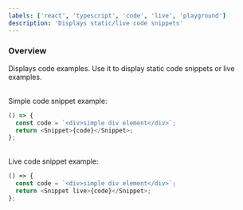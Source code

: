 ```yaml
---
labels: ['react', 'typescript', 'code', 'live', 'playground']
description: 'Displays static/live code snippets'
---
```



### Overview

Displays code examples. Use it to display static code snippets or live examples.

<br />
Simple code snippet example:

```js
() => {
  const code = `<div>simple div element</div>`;
  return <Snippet>{code}</Snippet>;
};
```

<br />
Live code snippet example:

```js live
() => {
  const code = `<div>simple div element</div>`;
  return <Snippet live>{code}</Snippet>;
};
```
